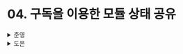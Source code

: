 # 04. 구독을 이용한 모듈 상태 공유

<details>
  <summary>준영</summary>
  # 구독을 이용한 모듈 상태 공유

> 모듈 상태

현재 책에서는 모듈 상태를 같은 ES 모듈 스코프, 파일 스코프로 한정된 상태라고 말하고 있다.<br/>
✅ 이는 특정 **스코프 내에서 전역적으로 사용**할 **객체** 형태의 상태를 의미하는 것 같다.

```jsx
let count = 0;

const component1 = () => {
  const [state, setState] = useState(count);
  const inc = () => {
    count += 1;
    setState(count);
  };

  return (
    <div>
      {state}
      <button onClick={inc}>+1</button>
    </div>
  );
};

const component2 = () => {
  const [state, setState] = useState(count);
  const inc2 = () => {
    count += 2;
    setState(count);
  };

  return (
    <div>
      {state}
      <button onClick={inc2}>+2</button>
    </div>
  );
};
```

위의 경우, `count`의 값은 최신 상태로 유지될 수 있지만, `component1`의 버튼을 클릭하여도 `component2`의 상태가 업데이트되는 것은 아니기 때문에 리렌더링이 일어나지 않아 최신 모듈 상태를 보여줄 수 없다.<br/>
하지만 `component2`의 버튼을 클릭하면 리렌더링이 일어나 최신 모듈 상태를 보여준다.<br/>
또한 각 버튼을 빠르게 누르거나 동시에 눌렀을때 원하는 값으로 업데이트가 이뤄지지 않을수도 있다.<br/>

이를 `useEffect`를 이용하여 해결할 수 있다.

```jsx
let count = 0;
const setStateFunctions = new Set<(count: number) => void>();

const component1 = () => {
	const [state, setState] = useState(count);

	useEffect(() => {
		setStateFunctions.add(setState);
		return () => { setStateFunctions.delete(setState) };
	}, []);

	const inc = () => {
		count += 1;
		setStateFunction.forEach((fn) => {
			fn(count);
		});
	}

	return (
		<div>{state}<button onClick={inc}>+1</button></div>
	);
};
```

count라는 값을 공유할 컴포넌트들이 렌더링되었을때, 상태를 업데이트하는 함수를 모두 setStateFunctions에 담아두고, count를 조작할때 담긴 모든 업데이트 함수를 호출하여 상태를 업데이트해주는 것이다.<br/>
그럼 모든 상태에 변경이 생기며 해당 컴포넌트들이 리렌더링되어 최신 모듈 상태를 화면에 보여줄 수 있다.<br/>
책에서는 위의 방법은 컴포넌트가 늘어날수록 **중복 코드가 발생하기 때문**에 좋은 방법이 아니라고 말한다.<br/>
✅ 하지만, 이는 여러 요소들이 특정 값을 구독하고 변화가 생겼을때 해당 변화를 구독한 모든 요소에게 알려주는 `**옵저버 패턴**`과 매우 유사하기 때문에, 해당 **패턴이 등장하게 된 배경**이 아닐까 생각한다.

## 기초적인 구독 추가하기

구독을 통한 모듈 상태는 다음과 같은 기능을 포함하는 Store 객체 형태로 구성된다.

- 말그대로 상태 값을 의미하는 `state`
- 상태 값을 읽어오는 `getState`
- 상태 값을 업데이트하는 `setState`
- 모듈 상태 구독을 위한 `subscribe`

책에서 모듈 상태는 생성 함수를 이용하여 초기 상태 값을 통해 Store를 생성한다.<br/>
`useEffect`를 통해 개선한 직전 예시의 `setStateFunctions` 대신 `callbacks`라는 컬렉션에 해당 모듈 상태를 구독한 컴포넌트에서 실행할 콜백들을 등록해두고, `setState`가 실행되면 `callbacks`에 댐긴 콜백들을 모두 실행하여 상태 변화를 각 구독 컴포넌트들에 알린다.

```tsx
type Store<T> = {
	getState: () => T;
	setState: (action: T | ((prev: T) => T)) => void;
	subscribe: (callback: () →> void) => () => void;
};

const createStore = <T extends unknown>(
	initialState: T
): Store<T> => {
	let state = initialState;
	const callbacks = new Set<() => void>();
	const getState = () => state;
	const setState = (nextState: T | ((prev: T) => T) => {
		state =
			typeof nextState === "function"
				? (nextState as (prev: T) => T)(state)
				: nextState;
		callbacks.forEach((callback) => callback());
	};
	const subscribe = (callback: () => void) => {
		callbacks.add(callback);
		return () => {
			callbacks.delete(callback);
		};
	};

	return { getState, setState, subscribe };
};
```

```tsx
const useStore = (store) => {
	const [state, setState] = useState(store.getState());

	useEffect(() => {
		const unsubscribe = store.subscribe(() => {
			setState(store.getState());
		});
		setState(store.getState());
		return unsubscribe;
	}, [store]);

	return [state, store.setState;
};
```

위와 같은 형태로 Store를 정의하고, useStore 훅을 만들어 중복 코드를 줄이고 필요할 때 모듈 상태를 사용할 수 있다.

## 선택자와 useSubscription 사용하기

위의 예시에서는 상태 객체 전체를 반환한다.<br/>
따라서 상태 객체의 일부분만 변경되더라도 전체를 반환하여 관련된 모든 컴포넌트에 리렌더링을 발생시킬 수 있다.<br/>
이를 개선하기 위해 선택자(selector)와 `useSubscription`을 사용할 수 있다.

```tsx
const useStoreSelector = <T, S>(store: Store<T>, selector: (state: T) => S) => {
  const [state, setState] = useState(() => selector(store.getState()));

  useEffect(() => {
    const unsubscribe = store.subscribe(() => {
      setState(selector(store.getState()));
    });
    setState(selector(store.getState())); // 혹시나 useEffect가 늦게 실행될 때 대비
    return unsubscribe;
  }, [store, selector]);

  return state; // return [state, store.setState]; // 해주면 되는거 아닌가?
};
```

위와 같이 모듈 상태를 가져와 특정 상태만 `selector`를 이용하여 구독시켜줄 수 있도록 하는 것이다.<br/>
대신 상태 업데이트를 위해서는 `store.setState`를 직접 호출해야한다.<br/>
✅ 위 예시에서도 이전 예시와 똑같이 `[state, store.setState]` 를 반환해주면 좀더 편하게 사용할 수 있는게 아닌가..? 라는 생각이 든다.<br/>
또한 selector 함수가 useEffect의 dependency 배열에 포함되어 있기 때문에 useCallback으로 넘겨주어야 리렌더링을 줄일 수 있다.
추가로 만약 selector 함수가 useStoreSelector 외부에 정의되었다면 useCallback을 사용하지 않고도 구현할 수 있다.

위와 같이 사용할 경우, useEffect가 조금 늦게 실행되기 때문에 재구독될 때까지는 업데이트 이전의 상태 값이 반환될 수 있다.<br/>
`useEffect` 내에서 한번더 `setState`를 실행하여 문제를 최소화하려고 하지만, 어떠한 엣지 케이스에서는 문제가 발생할 수 있다.<br/>
이를 방지하기 위해 React 팀은 use-subscription 이라는 훅 라이브러리를 제공한다.

✅ use-subscription을 계승하는 **useSyncExternalStore**가 React 18에서 정식 React 기능에 포함되었다.<br/>
**[공식문서](https://ko.react.dev/reference/react/useSyncExternalStore)**를 보니, 해당 값의 스냅샷을 저장과 구독 함수를 파라미터로 받아 외부의 값을 특정 상태로서 구독할 수 있도록 해주는 기능으로 보여진다.<br/>
Chapter 4는 읽을수록 Observer Pattern에 대한 글의 성향이 강해보여 어떤 라이브러리가 해당 패턴을 사용할까 GPT 선생님께 여쭤봤다.<br/>
MobX가 실제로 Observer Pattern으로 구현되어있었고 Observable이라는 개념을 통해 상태를 구독하고, Observer가 실제로 값이 변경되었을때 리렌더링을 일으켜 최신 모듈 상태로 업데이트해주는 것 같았다.<br/>
(이 [블로그](https://joong-sunny.github.io/react/react6/)에서 코드 레벨로 까보면서 너무 잘 설명해주심 ㄷㄷ)

</details><details>
  <summary>도은</summary>
  ### 모듈 상태 살펴보기

- 모듈 상태(module state)는 모듈 수준에서 정의된 변수
- 리액트에서는 함수를 통해 상태를 갱신

```jsx
export const setState = (nextState) => {
  state = typeof nextState === 'function' ? nextState(state) : nextState;
};
```

그럼 다음과 같이 함수 갱신을 사용 가능

```jsx
setState((prev) => ({
  ...prev,
  count: prev.count + 1,
}));
```

- 컨테이너를 생성하는 함수를 만들어보자

```jsx
export const createContainer = (initialState) => {
  let state = initialState;
  const getState = () => state;
  const setState = (nextState) => {
    state = typeof nextState === 'function' ? nextState(state) : nextState;
  };

  return { getState, setState };
};
```

### 리액트에서 전역 상태를 다루기 위한 모듈 상태 사용법

- 싱글턴 전역 상태에 대해 리액트 컨텍스트를 사용하는 것도 가능
- 전체 트리에서 전역 상태가 필요하다면, 모듈 상태가 더 적합할 수 있다.

### 기초적인 구독 추가하기

- 구독은 **갱신에 대한 알림을 받기 위한 방법**

**`🤔 구독을 리액트 전역상태 관점에서 본다면?`**

- 전역 상태의 변경을 감지하고
- 그에 따라 컴포넌트가 자동으로 리렌더링되도록 하는 과정
- 전역 상태가 업데이트될 때, 그 상태를 사용하고 있는 컴포넌트들이 자동으로 최신 상태를 반영하도록 하는 것

구독의 일반적인 사용법은 다음과 같다.

```jsx
const unsubscribe = store.subscribe(() => {
  console.log('store is update');
});
```

- `subscribe`라는 메서드는 callback 함수를 받는다.
- store가 **갱신될 때마다 콜백 함수가 호출**되고 로그가 출력된다고 예상해볼 수 있다.

**`🤔 이걸 리액트 전역상태 관점에서 살펴본다면?`**

- `store.subscribe(() => setState(...))`
- 위와 같이 스토어의 상태 변경이 감지되면
- 이를 구독하고 있는 상태들을 리렌더링하여 업데이트 시켜주는 것으로 예상?

이제 구독으로 모듈 상태를 구현해보자.

```jsx
const createStore = (initialState) => {
  let state = initialState;
  const callbacks = new Set();
  const getState = () => state;
  const setState = (nextState) => {
    state = typeof nextState === 'function' ? nextState(state) : nextState;
  };

  const subscribe = (callback) => {
    callbacks.add(callback);
    return () => {
      callbacks.delete(callback);
    };
  };

  return { getState, setState, subscribe };
};
```

이번에는 `store`의 상태 값과 갱신 함수를 반환하는 훅 `useStore` 훅을 구현해보자.

```jsx
const useStore = (store) => {
  const [state, useState] = useState(store.getState());

  useEffect(() => {
    const unsubscribe = store.subscribe(() => {
      setState(store.getState());
    });
    setState(store.getState());
    return unsubscribe;
  }, [store]);

  return [state, store.setState];
};
```

**`🤔 createStore와 useStore`**

- `createStore`까지만 해도 상태 개념이 포함 X
- `useStore`를 통해 useState로 상태소생술(?)...😨
- `store.setState`를 통해 `store`의 값을 변경하게 되면
  - `useEffect`의 의존성 배열에 걸려있는 `store`가 변경된 것이므로
  - `store.subscribe`가 동작하게 될 것
- 결국 `useEffect`로 의존성 배열로 `store`를 걸어서 `store`가 변경될 때마다 `subscribe` 메서드를 호출

### 선택자와 useSubscription 사용하기

- 상태 객체에서 **일부분만 변경 되더라도 모든 useStore 훅에 전달** → 불필요한 리렌더링
- **필요로 하는 상태의 일부분만 반환하는 선택자(selector)**를 도입해보자

다음과 같은 store가 있다.

```jsx
const store = createStore({ count1: 0, count2: 0 });
```

`useStoreSelector`을 구현해보자

```jsx
const useStoreSelector = (store, selector) => {
  const [state, setState] = useState(() => selector(store.getState()));

  // 상태가 변경될 때마다 subscribe 메서드 호출
  useEffect(() => {
    const unsubscribe = store.subscribe(() => {
      // 상태가 변경될 때마다 setState를 호출하여 컴포넌트의 상태를 업데이트
      // 이때도 selector 함수를 이용해 필요한 부분의 상태만을 선택하여 업데이트
      setState(selector(store.getState()));
    });
    // 마운트될 때 초기상태 설정을 위함
    setState(selector(store.getState()));

    // 컴포넌트가 언마운트될 때 구독 취소 메서드 호출
    return unsubscribe;
  }, [store, selector]);

  return state;
};
```

**`🤔 useStoreSelector?`**

- `useStore`는 상태가 통짜로 업데이트 `===` 불필요한 리렌더링까지 수행
- `useStoreSelector`는 필요한 부분만을 업데이트
- `selector`의 역할
  - 필요한 부분만 가져와서 `useState`에 넣고 시작하기 때문에
  - 업데이트 시에도 요 부분만 업데이트가 되게 됨
- 🫨 그럼 같은 객체라도 selector를 이용한다면 여러 개를 선언해서 사용해야할수도?
  - 같은 네임스페이스를 갖고 싶긴 하지만
  - 따로 상태로 관리되게 하고 싶을 때 유용할듯?
  - = 객체로 묶어주고 싶긴 하지만.. 프로퍼티마다 따로 사용 돼! 이럴 때..

사용할 때는 다음과 같다.

```jsx
const Component1 = () => {
  const state = useStoreSelector(
    store,
    useCallback((state) => state.count1, []),
  );

  const inc = () => {
    store.setState((prev) => ({
      ...prev,
      count1: prev.count1 + 1,
    }));
  };
};
```

- 안정적으로 selctor 함수를 넘기려면 `useCallback`을 사용해야 한다.
- 그렇지 않으면 렌더링될 때마다 store를 구독 해제하고 구독하는 것을 반복
- store 또는 selctor가 변경될 때 주의할 점
  - `useEffect`는 조금 늦게 실행되기 때문에
  - 재구독될 때까지는 갱신되기 이전 상태 값을 반환한다.

</details>